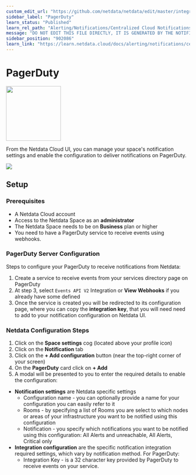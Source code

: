 ```yaml
---
custom_edit_url: "https://github.com/netdata/netdata/edit/master/integrations/cloud-notifications/metadata.yaml"
sidebar_label: "PagerDuty"
learn_status: "Published"
learn_rel_path: "Alerting/Notifications/Centralized Cloud Notifications"
message: "DO NOT EDIT THIS FILE DIRECTLY, IT IS GENERATED BY THE NOTIFICATION'S metadata.yaml FILE"
sidebar_position: "902086"
learn_link: "https://learn.netdata.cloud/docs/alerting/notifications/centralized-cloud-notifications/pagerduty"
---
```



# PagerDuty


<img src="https://netdata.cloud/img/pagerduty.png" width="150"/>


From the Netdata Cloud UI, you can manage your space's notification settings and enable the configuration to deliver notifications on PagerDuty.


<img src="https://img.shields.io/badge/maintained%20by-Netdata-%2300ab44" />

## Setup

### Prerequisites
- A Netdata Cloud account
- Access to the Netdata Space as an **administrator**
- The Netdata Space needs to be on **Business** plan or higher
- You need to have a PagerDuty service to receive events using webhooks.


### PagerDuty Server Configuration
Steps to configure your PagerDuty to receive notifications from Netdata:

1. Create a service to receive events from your services directory page on PagerDuty
2. At step 3, select `Events API V2` Integration or **View Webhooks** if you already have some defined
3. Once the service is created you will be redirected to its configuration page, where you can copy the **integration key**, that you will need need to add to your notification configuration on Netdata UI.

### Netdata Configuration Steps

1. Click on the **Space settings** cog (located above your profile icon)
2. Click on the **Notification** tab
3. Click on the **+ Add configuration** button (near the top-right corner of your screen)
4. On the **PagerDuty** card click on **+ Add**
5. A modal will be presented to you to enter the required details to enable the configuration:
  * **Notification settings** are Netdata specific settings
    - Configuration name - you can optionally provide a name for your configuration you can easily refer to it
    - Rooms - by specifying a list of Rooms you are select to which nodes or areas of your infrastructure you want to be notified using this configuration
    - Notification - you specify which notifications you want to be notified using this configuration: All Alerts and unreachable, All Alerts, Critical only
  * **Integration configuration** are the specific notification integration required settings, which vary by notification method. For PagerDuty:
    - Integration Key - is a 32 character key provided by PagerDuty to receive events on your service.


